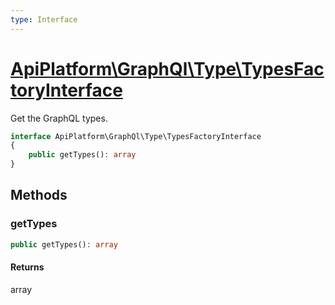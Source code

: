 ```yaml
---
type: Interface
---
```


# [ApiPlatform\GraphQl\Type\TypesFactoryInterface](/docs/v3.1/reference/GraphQl/Type/TypesFactoryInterface)

Get the GraphQL types.


```php
interface ApiPlatform\GraphQl\Type\TypesFactoryInterface
{
    public getTypes(): array
}
```
## Methods

### getTypes



```php
public getTypes(): array
```

#### Returns

array
